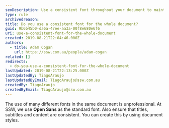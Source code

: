```yaml
---
seoDescription: Use a consistent font throughout your document to maintain professionalism and readability.
type: rule
archivedreason:
title: Do you use a consistent font for the whole document?
guid: 9b6b45b0-da6a-47ee-aa3a-00f8e680e6f6
uri: use-a-consistent-font-for-the-whole-document
created: 2019-08-21T22:04:46.000Z
authors:
  - title: Adam Cogan
    url: https://ssw.com.au/people/adam-cogan
related: []
redirects:
  - do-you-use-a-consistent-font-for-the-whole-document
lastUpdated: 2019-08-21T22:13:25.000Z
lastUpdatedBy: TiagoAraujo
lastUpdatedByEmail: TiagoAraujo@ssw.com.au
createdBy: TiagoAraujo
createdByEmail: TiagoAraujo@ssw.com.au
---
```


The use of many different fonts in the same document is unprofessional. At SSW, we use **Open Sans** as the standard font.
Also ensure that titles, subtitles and content are consistent. You can create this by using document styles.

